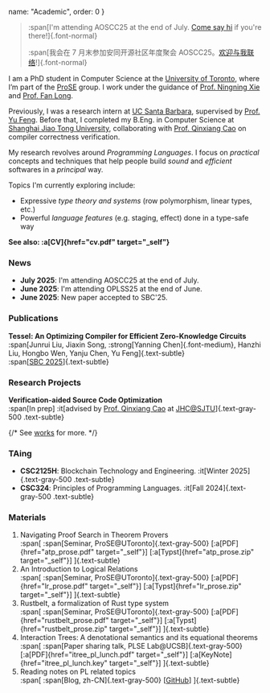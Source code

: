   name: "Academic",
  order: 0
}

> :span[I'm attending AOSCC25 at the end of July. [Come say hi](aoscc25) if you're there!]{.font-normal}
>
> :span[我会在 7 月末参加安同开源社区年度聚会 AOSCC25。[欢迎与我联络](aoscc25#安同开源社区年度聚会)!]{.font-normal}

I am a PhD student in Computer Science at the [University of Toronto](https://www.utoronto.ca/), where I’m part of the [ProSE](https://www.cs.toronto.edu/~prose/) group. I work under the guidance of [Prof. Ningning Xie](https://xnning.github.io/) and [Prof. Fan Long](https://www.cs.toronto.edu/~fanl/).

Previously, I was a research intern at [UC Santa Barbara](https://www.ucsb.edu/), supervised by [Prof. Yu Feng](https://fredfeng.github.io/). Before that, I completed my B.Eng. in Computer Science at [Shanghai Jiao Tong University](https://en.sjtu.edu.cn/), collaborating with [Prof. Qinxiang Cao](https://jhc.sjtu.edu.cn/people/members/faculty/qinxiang-cao.html) on compiler correctness verification.

My research revolves around *Programming Languages*. I focus on *practical* concepts and techniques that help people build *sound* and *efficient* softwares in a *principal* way.

Topics I'm currently exploring include:
- Expressive *type theory and systems* (row polymorphism, linear types, etc.)
- Powerful *language features* (e.g. staging, effect) done in a type-safe way

**See also: :a[CV]{href="cv.pdf" target="_self"}**

### News

- **July 2025**: I'm attending AOSCC25 at the end of July.
- **June 2025**: I'm attending OPLSS25 at the end of June.
- **June 2025**: New paper accepted to SBC'25.

### Publications

**Tessel: An Optimizing Compiler for Efficient Zero-Knowledge Circuits**\
:span[Junrui Liu, Jiaxin Song, :strong[Yanning Chen]{.font-medium}, Hanzhi Liu, Hongbo Wen, Yanju Chen, Yu Feng]{.text-subtle}\
:span[[SBC 2025](https://www.sbc-conference.com/2025/)]{.text-subtle}

### Research Projects

**Verification-aided Source Code Optimization**\
:span[In prep]
:it[advised by [Prof. Qinxiang Cao](https://jhc.sjtu.edu.cn/people/members/faculty/qinxiang-cao.html) at [JHC@SJTU](https://jhc.sjtu.edu.cn/)]{.text-gray-500 .text-subtle}

{/* See [works](works) for more. */}

### TAing

- **CSC2125H**: Blockchain Technology and Engineering.
:it[Winter 2025]{.text-gray-500 .text-subtle}
- **CSC324**: Principles of Programming Languages.
:it[Fall 2024]{.text-gray-500 .text-subtle}

### Materials

1. Navigating Proof Search in Theorem Provers\
:span[
:span[Seminar, ProSE@UToronto]{.text-gray-500}
\[:a[PDF]{href="atp_prose.pdf" target="_self"}\] \[:a[Typst]{href="atp_prose.zip" target="_self"}\]
]{.text-subtle}
1. An Introduction to Logical Relations\
:span[
:span[Seminar, ProSE@UToronto]{.text-gray-500}
\[:a[PDF]{href="lr_prose.pdf" target="_self"}\] \[:a[Typst]{href="lr_prose.zip" target="_self"}\]
]{.text-subtle}
1. Rustbelt, a formalization of Rust type system\
:span[
:span[Seminar, ProSE@UToronto]{.text-gray-500}
\[:a[PDF]{href="rustbelt_prose.pdf" target="_self"}\] \[:a[Typst]{href="rustbelt_prose.zip" target="_self"}\]
]{.text-subtle}
1. Interaction Trees: A denotational semantics and its equational theorems\
:span[
:span[Paper sharing talk, PLSE Lab@UCSB]{.text-gray-500}
\[:a[PDF]{href="itree_pl_lunch.pdf" target="_self"}\] \[:a[KeyNote]{href="itree_pl_lunch.key" target="_self"}\]
]{.text-subtle}
1. Reading notes on PL related topics\
:span[
:span[Blog, zh-CN]{.text-gray-500}
\[[GitHub](https://github.com/PhotonQuantum/baka-notes)\]
]{.text-subtle}
